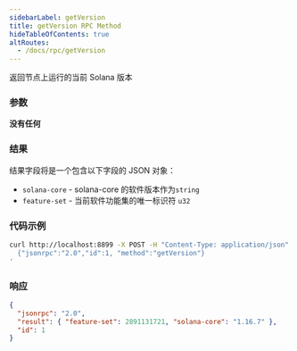 ```yaml
---
sidebarLabel: getVersion
title: getVersion RPC Method
hideTableOfContents: true
altRoutes:
  - /docs/rpc/getVersion
---
```


返回节点上运行的当前 Solana 版本

<DocSideBySide>

<DocLeftSide>

### 参数

**没有任何**

### 结果

  结果字段将是一个包含以下字段的 JSON 对象：

- `solana-core` -  solana-core 的软件版本作为`string`
- `feature-set` - 当前软件功能集的唯一标识符 `u32`

</DocLeftSide>

<DocRightSide>

### 代码示例

```bash
curl http://localhost:8899 -X POST -H "Content-Type: application/json" -d '
  {"jsonrpc":"2.0","id":1, "method":"getVersion"}
'
```

### 响应

```json
{
  "jsonrpc": "2.0",
  "result": { "feature-set": 2891131721, "solana-core": "1.16.7" },
  "id": 1
}
```

</DocRightSide>
</DocSideBySide>
